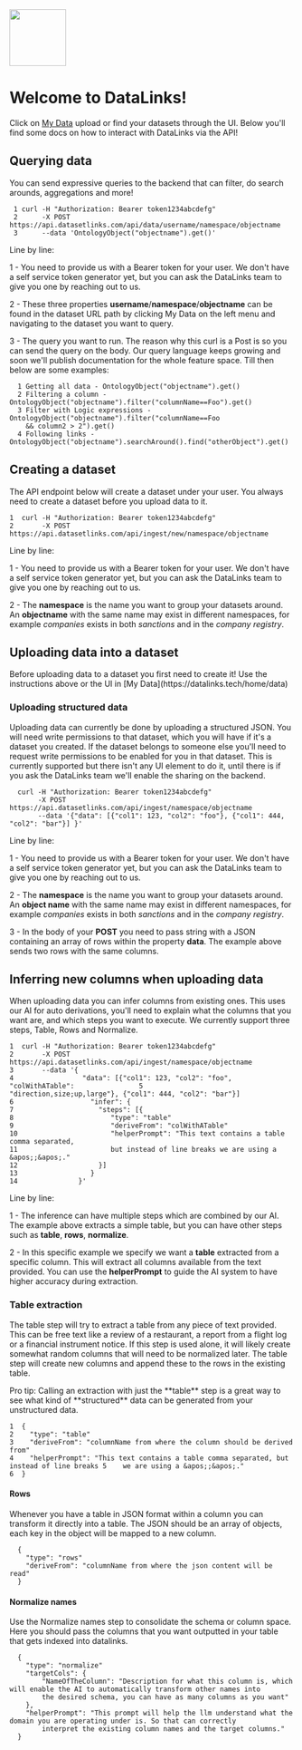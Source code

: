 <img height="100" src="/logo/dsl_logo_transparent.png" />

# Welcome to DataLinks!

Click on [My Data](https://datalinks.tech/home/data) upload or find your datasets through the UI. Below you'll find some docs on how to interact with DataLinks via the API!

## Querying data

You can send expressive queries to the backend that can filter, do search arounds, aggregations and more!

```
 1 curl -H "Authorization: Bearer token1234abcdefg"
 2      -X POST https://api.datasetlinks.com/api/data/username/namespace/objectname
 3      --data 'OntologyObject("objectname").get()'
```

Line by line:

1 - You need to provide us with a Bearer token for your user. We don't have a self service token generator yet, but you can ask the DataLinks team to give you one by reaching out to us.


2 - These three properties **username**/**namespace**/**objectname** can be found in the dataset URL path by clicking My Data on the left menu and navigating to the dataset you want to query.


3 - The query you want to run. The reason why this curl is a Post is so you can send the query on the body. Our query language keeps growing and soon we'll publish documentation for the whole feature space. Till then below are some examples:

```
  1 Getting all data - OntologyObject("objectname").get()
  2 Filtering a column - OntologyObject("objectname").filter("columnName==Foo").get()
  3 Filter with Logic expressions - OntologyObject("objectname").filter("columnName==Foo 
    && column2 > 2").get()
  4 Following links - OntologyObject("objectname").searchAround().find("otherObject").get()
```

## Creating a dataset

The API endpoint below will create a dataset under your user. You always need to create a dataset before you upload data to it.

```
1  curl -H "Authorization: Bearer token1234abcdefg"
2       -X POST https://api.datasetlinks.com/api/ingest/new/namespace/objectname
```

Line by line:

1 - You need to provide us with a Bearer token for your user. We don't have a self service token generator yet, but you can ask the DataLinks team to give you one by reaching out to us.


2 - The **namespace** is the name you want to group your datasets around. An **objectname** with the same name may exist in different namespaces, for example *companies* exists in both *sanctions* and in the *company registry*.

## Uploading data into a dataset

<Warning>
  Before uploading data to a dataset you first need to create it! Use the instructions above or the UI in [My Data](https://datalinks.tech/home/data)
</Warning>

### Uploading structured data

Uploading data can currently be done by uploading a structured JSON. You will need write permissions to that dataset, which you will have if it's a dataset you created. If the dataset belongs to someone else you'll need to request write permissions to be enabled for you in that dataset. This is currently supported but there isn't any UI element to do it, until there is if you ask the DataLinks team we'll enable the sharing on the backend.

```
  curl -H "Authorization: Bearer token1234abcdefg"
       -X POST https://api.datasetlinks.com/api/ingest/namespace/objectname
       --data '{"data": [{"col1": 123, "col2": "foo"}, {"col1": 444, "col2": "bar"}] }'
```

Line by line:

1 - You need to provide us with a Bearer token for your user. We don't have a self service token generator yet, but you can ask the DataLinks team to give you one by reaching out to us.


2 - The **namespace** is the name you want to group your datasets around. An **object name** with the same name may exist in different namespaces, for example *companies* exists in both *sanctions* and in the *company registry*.


3 - In the body of your **POST** you need to pass string with a JSON containing an array of rows within the property **data**. The example above sends two rows with the same columns.

## Inferring new columns when uploading data

When uploading data you can infer columns from existing ones. This uses our AI for auto derivations, you'll need to explain what the columns that you want are, and which steps you want to execute. We currently support three steps, Table, Rows and Normalize.

```
1  curl -H "Authorization: Bearer token1234abcdefg"
2       -X POST https://api.datasetlinks.com/api/ingest/namespace/objectname
3       --data '{
4                 "data": [{"col1": 123, "col2": "foo", "colWithATable":                5                 "direction,size;up,large"}, {"col1": 444, "col2": "bar"}]
6                   "infer": {
7                     "steps": [{
8                        "type": "table"
9                        "deriveFrom": "colWithATable"
10                       "helperPrompt": "This text contains a table comma separated,  
11                       but instead of line breaks we are using a &apos;;&apos;."
12                    }]
13                  }
14               }'
```

Line by line:

1 - The inference can have multiple steps which are combined by our AI. The example above extracts a simple table, but you can have other steps such as **table**, **rows**, **normalize**.


2 - In this specific example we specify we want a **table** extracted from a specific column. This will extract all columns available from the text provided. You can use the **helperPrompt** to guide the AI system to have higher accuracy during extraction.

### Table extraction

The table step will try to extract a table from any piece of text provided. This can be free text like a review of a restaurant, a report from a flight log or a financial instrument notice. If this step is used alone, it will likely create somewhat random columns that will need to be normalized later. The table step will create new columns and append these to the rows in the existing table.

<Tip>
  Pro tip: Calling an extraction with just the **table** step is a great way to see what kind of **structured** data can be generated from your unstructured data.
</Tip>

```
1  {
2    "type": "table"
3    "deriveFrom": "columnName from where the column should be derived from"
4    "helperPrompt": "This text contains a table comma separated, but instead of line breaks 5    we are using a &apos;;&apos;."
6  }
```

#### Rows

Whenever you have a table in JSON format within a column you can transform it directly into a table. The JSON should be an array of objects, each key in the object will be mapped to a new column.

```
  {
    "type": "rows"
    "deriveFrom": "columnName from where the json content will be read"
  }
```

#### Normalize names

Use the Normalize names step to consolidate the schema or column space. Here you should pass the columns that you want outputted in your table that gets indexed into datalinks.

```
  {
    "type": "normalize"
    "targetCols": {
        "NameOfTheColumn": "Description for what this column is, which will enable the AI to automatically transform other names into
        the desired schema, you can have as many columns as you want"
    },
    "helperPrompt": "This prompt will help the llm understand what the domain you are operating under is. So that can correctly
        interpret the existing column names and the target columns."
  }
```